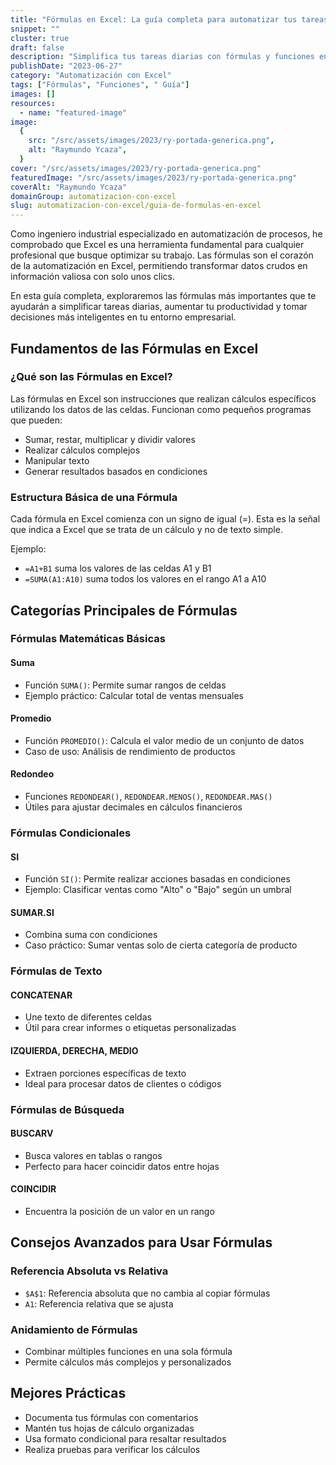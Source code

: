 ```yaml
---
title: "Fórmulas en Excel: La guía completa para automatizar tus tareas diarias"
snippet: ""
cluster: true
draft: false
description: "Simplifica tus tareas diarias con fórmulas y funciones en Excel. Aprende a automatizar procesos y a realizar cálculos de manera eficiente."
publishDate: "2023-06-27"
category: "Automatización con Excel"
tags: ["Fórmulas", "Funciones", " Guía"]
images: []
resources:
  - name: "featured-image"
image:
  {
    src: "/src/assets/images/2023/ry-portada-generica.png",
    alt: "Raymundo Ycaza",
  }
cover: "/src/assets/images/2023/ry-portada-generica.png"
featuredImage: "/src/assets/images/2023/ry-portada-generica.png"
coverAlt: "Raymundo Ycaza"
domainGroup: automatizacion-con-excel
slug: automatizacion-con-excel/guia-de-formulas-en-excel
---
```



Como ingeniero industrial especializado en automatización de procesos, he comprobado que Excel es una herramienta fundamental para cualquier profesional que busque optimizar su trabajo. Las fórmulas son el corazón de la automatización en Excel, permitiendo transformar datos crudos en información valiosa con solo unos clics.

En esta guía completa, exploraremos las fórmulas más importantes que te ayudarán a simplificar tareas diarias, aumentar tu productividad y tomar decisiones más inteligentes en tu entorno empresarial.

## Fundamentos de las Fórmulas en Excel

### ¿Qué son las Fórmulas en Excel?

Las fórmulas en Excel son instrucciones que realizan cálculos específicos utilizando los datos de las celdas. Funcionan como pequeños programas que pueden:

- Sumar, restar, multiplicar y dividir valores
- Realizar cálculos complejos
- Manipular texto
- Generar resultados basados en condiciones

### Estructura Básica de una Fórmula

Cada fórmula en Excel comienza con un signo de igual (=). Esta es la señal que indica a Excel que se trata de un cálculo y no de texto simple.

Ejemplo:

- `=A1+B1` suma los valores de las celdas A1 y B1
- `=SUMA(A1:A10)` suma todos los valores en el rango A1 a A10

## Categorías Principales de Fórmulas

### Fórmulas Matemáticas Básicas

#### Suma

- Función `SUMA()`: Permite sumar rangos de celdas
- Ejemplo práctico: Calcular total de ventas mensuales

#### Promedio

- Función `PROMEDIO()`: Calcula el valor medio de un conjunto de datos
- Caso de uso: Análisis de rendimiento de productos

#### Redondeo

- Funciones `REDONDEAR()`, `REDONDEAR.MENOS()`, `REDONDEAR.MAS()`
- Útiles para ajustar decimales en cálculos financieros

### Fórmulas Condicionales

#### SI

- Función `SI()`: Permite realizar acciones basadas en condiciones
- Ejemplo: Clasificar ventas como "Alto" o "Bajo" según un umbral

#### SUMAR.SI

- Combina suma con condiciones
- Caso práctico: Sumar ventas solo de cierta categoría de producto

### Fórmulas de Texto

#### CONCATENAR

- Une texto de diferentes celdas
- Útil para crear informes o etiquetas personalizadas

#### IZQUIERDA, DERECHA, MEDIO

- Extraen porciones específicas de texto
- Ideal para procesar datos de clientes o códigos

### Fórmulas de Búsqueda

#### BUSCARV

- Busca valores en tablas o rangos
- Perfecto para hacer coincidir datos entre hojas

#### COINCIDIR

- Encuentra la posición de un valor en un rango

## Consejos Avanzados para Usar Fórmulas

### Referencia Absoluta vs Relativa

- `$A$1`: Referencia absoluta que no cambia al copiar fórmulas
- `A1`: Referencia relativa que se ajusta

### Anidamiento de Fórmulas

- Combinar múltiples funciones en una sola fórmula
- Permite cálculos más complejos y personalizados

## Mejores Prácticas

- Documenta tus fórmulas con comentarios
- Mantén tus hojas de cálculo organizadas
- Usa formato condicional para resaltar resultados
- Realiza pruebas para verificar los cálculos

